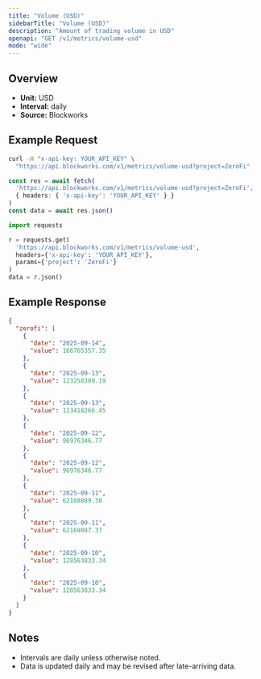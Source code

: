 ```yaml
---
title: "Volume (USD)"
sidebarTitle: "Volume (USD)"
description: "Amount of trading volume in USD"
openapi: "GET /v1/metrics/volume-usd"
mode: "wide"
---
```


## Overview

- **Unit:** USD
- **Interval:** daily
- **Source:** Blockworks

## Example Request

<CodeGroup>

```bash cURL
curl -H "x-api-key: YOUR_API_KEY" \
  "https://api.blockworks.com/v1/metrics/volume-usd?project=ZeroFi"
```

```typescript TypeScript
const res = await fetch(
  'https://api.blockworks.com/v1/metrics/volume-usd?project=ZeroFi',
  { headers: { 'x-api-key': 'YOUR_API_KEY' } }
)
const data = await res.json()
```

```python Python
import requests

r = requests.get(
  'https://api.blockworks.com/v1/metrics/volume-usd',
  headers={'x-api-key': 'YOUR_API_KEY'},
  params={'project': 'ZeroFi'}
)
data = r.json()
```

</CodeGroup>

## Example Response

```json
{
  "zerofi": [
    {
      "date": "2025-09-14",
      "value": 166765357.35
    },
    {
      "date": "2025-09-13",
      "value": 123258309.19
    },
    {
      "date": "2025-09-13",
      "value": 123418266.45
    },
    {
      "date": "2025-09-12",
      "value": 96976346.77
    },
    {
      "date": "2025-09-12",
      "value": 96976346.77
    },
    {
      "date": "2025-09-11",
      "value": 62168089.38
    },
    {
      "date": "2025-09-11",
      "value": 62169087.37
    },
    {
      "date": "2025-09-10",
      "value": 128563833.34
    },
    {
      "date": "2025-09-10",
      "value": 128563833.34
    }
  ]
}
```

## Notes
- Intervals are daily unless otherwise noted.
- Data is updated daily and may be revised after late-arriving data.